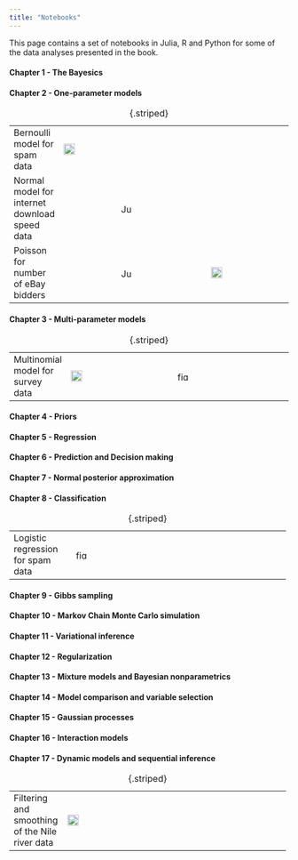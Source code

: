 ```yaml
---
title: "Notebooks"
---
```


This page contains a set of notebooks in Julia, R and Python for some of the data analyses presented in the book.

#### Chapter 1 - The Bayesics

#### Chapter 2 - One-parameter models

+--------------------------------------------------------+----------------------------------------------------------------------------------------+--------------------------------------------------------------------------------------------------------------------------------------+----------------------------------------------------------------------------------------------------------------------------+
| Bernoulli model for spam data                          | [![](figs/julialogo.svg){fig-align="left" width="20"}](notebooks/SpamBern/BernBeta.jl) | [![](figs/Rlogo.png){fig-align="left" width="20" height="16"}](notebooks/SpamBern/SpamBernR.ipynb)                                   |                                                                                                                            |
+--------------------------------------------------------+----------------------------------------------------------------------------------------+--------------------------------------------------------------------------------------------------------------------------------------+----------------------------------------------------------------------------------------------------------------------------+
| Normal model for internet download speed data          |                                                                                        | [![](figs/Rlogo.png){alt="Julia" fig-align="left" width="20" height="16"}](notebooks/DownloadSpeedNormal/DownloadSpeedNormalR.ipynb) |                                                                                                                            |
+--------------------------------------------------------+----------------------------------------------------------------------------------------+--------------------------------------------------------------------------------------------------------------------------------------+----------------------------------------------------------------------------------------------------------------------------+
| Poisson for number of eBay bidders                     |                                                                                        | [![](figs/Rlogo.png){alt="Julia" fig-align="left" width="20" height="16"}](notebooks/ebayPoissonOneParam/eBayPoissonR.ipynb)         | [![](figs/pythonlogo.svg){alt="Julia" fig-align="left" width="20"}](notebooks/ebayPoissonOneParam/eBayPoissonPython.ipynb) |
+--------------------------------------------------------+----------------------------------------------------------------------------------------+--------------------------------------------------------------------------------------------------------------------------------------+----------------------------------------------------------------------------------------------------------------------------+

: {.striped}

#### Chapter 3 - Multi-parameter models

+----------------------------------------------+-----------------------------------------------------------------------------------------------------------------------------------------------------------------------------------------+-----------------------------------------------------------------------------------------------------------------------------------------------------------------------------------------+-------+
| Multinomial model for survey data            | [![figs/julialogo.svg](http://127.0.0.1:29341/file_show?path=~%2FDropbox%2FBayesBookWeb%2FBayesianLearningBook%2Ffigs%2Fjulialogo.svg&id=432){alt="figs/julialogo.svg" width="20"}](#0) | [![figs/Rlogo.png](http://127.0.0.1:29341/file_show?path=~%2FDropbox%2FBayesBookWeb%2FBayesianLearningBook%2Ffigs%2FRlogo.png&id=434){alt="figs/Rlogo.png" width="20" height="16"}](#0) |       |
+----------------------------------------------+-----------------------------------------------------------------------------------------------------------------------------------------------------------------------------------------+-----------------------------------------------------------------------------------------------------------------------------------------------------------------------------------------+-------+

: {.striped}

#### 

#### Chapter 4 - Priors

#### Chapter 5 - Regression

#### Chapter 6 - Prediction and Decision making

#### Chapter 7 - Normal posterior approximation

#### Chapter 8 - Classification

+----------------------------------------------+-------+-----------------------------------------------------------------------------------------------------------------------------------------------------------------------------------------+-------+
| Logistic regression for spam data            |       | [![figs/Rlogo.png](http://127.0.0.1:29341/file_show?path=~%2FDropbox%2FBayesBookWeb%2FBayesianLearningBook%2Ffigs%2FRlogo.png&id=434){alt="figs/Rlogo.png" width="20" height="16"}](#0) |       |
+----------------------------------------------+-------+-----------------------------------------------------------------------------------------------------------------------------------------------------------------------------------------+-------+

: {.striped}

#### Chapter 9 - Gibbs sampling

#### Chapter 10 - Markov Chain Monte Carlo simulation

#### Chapter 11 - Variational inference

#### Chapter 12 - Regularization

#### Chapter 13 - Mixture models and Bayesian nonparametrics

#### Chapter 14 - Model comparison and variable selection

#### Chapter 15 - Gaussian processes

#### Chapter 16 - Interaction models

#### Chapter 17 - Dynamic models and sequential inference

+------------------------------------------------+-----------------------------------------------------------------------------------------------------------------------------------------------------------------------------------------------------+---------+---------+
| Filtering and smoothing of the Nile river data | [![](figs/julialogo.svg){alt="Julia" fig-alt="Gibbs sampling from a multivariate normal - Julia" fig-align="left" width="20"}](notebooks/KalmanFilteringSmoothing/R_KalmanFilteringSmoothing.ipynb) |         |         |
+------------------------------------------------+-----------------------------------------------------------------------------------------------------------------------------------------------------------------------------------------------------+---------+---------+

: {.striped}
